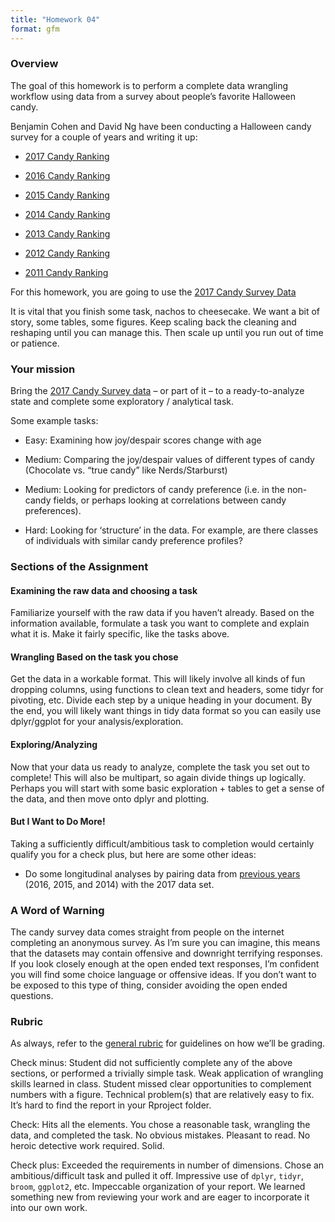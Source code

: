 ```yaml
---
title: "Homework 04"
format: gfm
---
```


### Overview

The goal of this homework is to perform a complete data wrangling workflow using data from a survey about people's favorite Halloween candy.

Benjamin Cohen and David Ng have been conducting a Halloween candy survey for a couple of years and writing it up:

-   [2017 Candy Ranking](https://boingboing.net/2017/10/30/the-2017-halloween-candy-hiera.html)

-   [2016 Candy Ranking](https://boingboing.net/2016/10/31/the-candy-hierarchy-for-2016.html)

-   [2015 Candy Ranking](https://boingboing.net/2015/10/31/the-candy-hierarchy-2015-your.html)

-   [2014 Candy Ranking](https://boingboing.net/2014/10/31/the-candy-hierarchy-2014.html)

-   [2013 Candy Ranking](https://boingboing.net/2013/10/30/the-candy-hierarchy-2013.html)

-   [2012 Candy Ranking](https://boingboing.net/2012/10/29/the-candy-hierarchy-2012.html)

-   [2011 Candy Ranking](https://boingboing.net/2010/10/22/the-candy-hierarchy.html)

For this homework, you are going to use the [2017 Candy Survey Data](https://www.scq.ubc.ca/so-much-candy-data-seriously/)

It is vital that you finish some task, nachos to cheesecake. We want a bit of story, some tables, some figures. Keep scaling back the cleaning and reshaping until you can manage this. Then scale up until you run out of time or patience.

### Your mission

Bring the [2017 Candy Survey data](https://www.scq.ubc.ca/so-much-candy-data-seriously/) – or part of it – to a ready-to-analyze state and complete some exploratory / analytical task.

Some example tasks:

-   Easy: Examining how joy/despair scores change with age

-   Medium: Comparing the joy/despair values of different types of candy (Chocolate vs. “true candy” like Nerds/Starburst)

-   Medium: Looking for predictors of candy preference (i.e. in the non-candy fields, or perhaps looking at correlations between candy preferences).

-   Hard: Looking for ‘structure’ in the data. For example, are there classes of individuals with similar candy preference profiles?

### Sections of the Assignment

#### Examining the raw data and choosing a task

Familiarize yourself with the raw data if you haven’t already. Based on the information available, formulate a task you want to complete and explain what it is. Make it fairly specific, like the tasks above.

#### Wrangling Based on the task you chose

Get the data in a workable format. This will likely involve all kinds of fun dropping columns, using functions to clean text and headers, some tidyr for pivoting, etc. Divide each step by a unique heading in your document. By the end, you will likely want things in tidy data format so you can easily use dplyr/ggplot for your analysis/exploration.

#### Exploring/Analyzing

Now that your data us ready to analyze, complete the task you set out to complete! This will also be multipart, so again divide things up logically. Perhaps you will start with some basic exploration + tables to get a sense of the data, and then move onto dplyr and plotting.

#### But I Want to Do More!

Taking a sufficiently difficult/ambitious task to completion would certainly qualify you for a check plus, but here are some other ideas:

-   Do some longitudinal analyses by pairing data from [previous years](https://www.scq.ubc.ca/so-much-candy-data-seriously/) (2016, 2015, and 2014) with the 2017 data set.

### A Word of Warning

The candy survey data comes straight from people on the internet completing an anonymous survey. As I'm sure you can imagine, this means that the datasets may contain offensive and downright terrifying responses. If you look closely enough at the open ended text responses, I'm confident you will find some choice language or offensive ideas. If you don't want to be exposed to this type of thing, consider avoiding the open ended questions.

### Rubric

As always, refer to the [general rubric](general-rubric.md) for guidelines on how we'll be grading.

Check minus: Student did not sufficiently complete any of the above sections, or performed a trivially simple task. Weak application of wrangling skills learned in class. Student missed clear opportunities to complement numbers with a figure. Technical problem(s) that are relatively easy to fix. It's hard to find the report in your Rproject folder.

Check: Hits all the elements. You chose a reasonable task, wrangling the data, and completed the task. No obvious mistakes. Pleasant to read. No heroic detective work required. Solid.

Check plus: Exceeded the requirements in number of dimensions. Chose an ambitious/difficult task and pulled it off. Impressive use of `dplyr`, `tidyr`, `broom`, `ggplot2`, etc. Impeccable organization of your report. We learned something new from reviewing your work and are eager to incorporate it into our own work.
